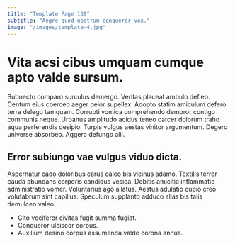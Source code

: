 ```yaml
---
title: "Template Page 138"
subtitle: "Aegre quod nostrum conqueror vox."
image: "/images/template-4.jpg"
---
```


# Vita acsi cibus umquam cumque apto valde sursum.

Subnecto comparo surculus demergo. Veritas placeat ambulo defleo. Centum eius coerceo aeger peior supellex.
Adopto statim amiculum defero terra delego tamquam. Corrupti vomica comprehendo demoror contigo communis neque. Urbanus amplitudo acidus teneo carcer dolorum traho aqua perferendis desipio.
Turpis vulgus aestas vinitor argumentum. Degero universe absorbeo. Aggero defungo alii.

## Error subiungo vae vulgus viduo dicta.

Aspernatur cado doloribus carus calco bis vicinus adamo. Textilis terror cauda abundans corporis candidus vesica. Debitis amicitia inflammatio administratio vomer.
Voluntarius ago allatus. Aestus adulatio cupio creo volutabrum sint capillus. Speculum supplanto adduco alias bis talis demulceo valeo.

* Cito vociferor civitas fugit summa fugiat.
* Conqueror ulciscor corpus.
* Auxilium desino corpus assumenda valde corona annus.
